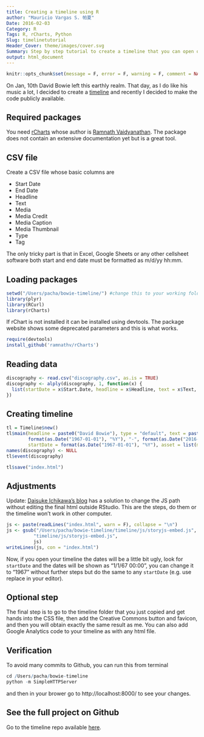 ```yaml
---
title: Creating a timeline using R
author: "Mauricio Vargas S. 帕夏"
Date: 2016-02-03
Category: R
Tags: R, rCharts, Python
Slug: timelinetutorial
Header_Cover: theme/images/cover.svg
Summary: Step by step tutorial to create a timeline that you can open on any browser.
output: html_document
---
```


```r
knitr::opts_chunk$set(message = F, error = F, warning = F, comment = NA, fig.align = 'center', dpi = 100, fig.width=6, fig.height=5, tidy = F, cache.path = '.cache/', fig.path = '../content/ggplottutorial2/')
```

On Jan, 10th David Bowie left this earthly realm. That day, as I do like his music a lot, I decided to create a [timeline](http://pachamaltese.github.io/bowie-timeline) and recently I decided to make the code publicly available.

## Required packages
You need [rCharts](http://ramnathv.github.io/rCharts/) whose author is [Ramnath Vaidyanathan](https://twitter.com/ramnath_vaidya). The package does not contain an extensive documentation yet but is a great tool.

## CSV file
Create a CSV file whose basic columns are

  * Start Date
  * End Date
  * Headline
  * Text
  * Media
  * Media Credit
  * Media Caption
  * Media Thumbnail
  * Type	
  * Tag

The only tricky part is that in Excel, Google Sheets or any other cellsheet software both start and end date must be formatted as m/d/yy hh:mm.

## Loading packages
```r
setwd("/Users/pacha/bowie-timeline/") #change this to your working folder
library(plyr)
library(RCurl)
library(rCharts)
```
If rChart is not installed it can be installed using devtools. The package website shows some deprecated parameters and this is what works.
```r
require(devtools)
install_github('ramnathv/rCharts')
```

## Reading data
```r
discography <- read.csv("discography.csv", as.is = TRUE)
discography <- alply(discography, 1, function(x) {
  list(startDate = x$Start.Date, headline = x$Headline, text = x$Text, asset = list(media = x$Media))
})
```

## Creating timeline
```r
tl = Timeline$new()
tl$main(headline = paste0("David Bowie"), type = "default", text = paste0("Discography ", 
        format(as.Date("1967-01-01"), "%Y"), "-", format(as.Date("2016-01-01"), "%Y")), 
        startDate = format(as.Date("1967-01-01"), "%Y"), asset = list(media = "img/cover.jpg"))
names(discography) <- NULL
tl$event(discography)

tl$save("index.html")
```

## Adjustments
Update: [Daisuke Ichikawa's blog](http://daisukeichikawa.blogspot.cl/2014/03/visualize-timeline-of-japanese-star.html) has a solution to change the JS path without editing the final html outside RStudio. This are the steps, do them or the timeline won't work in other computer.
```r
js <- paste(readLines("index.html", warn = F), collapse = "\n")
js <- gsub("/Users/pacha/bowie-timeline/timeline/js/storyjs-embed.js", 
          "timeline/js/storyjs-embed.js", 
          js)
writeLines(js, con = "index.html")
```

Now, if you open your timeline the dates will be a little bit ugly, look for `startDate` and the dates will be shown as "1/1/67 00:00", you can change it to "1967" without further steps but do the same to any `startDate` (e.g. use replace in your editor).

## Optional step
The final step is to go to the timeline folder that you just copied and get hands into the CSS file, then add the Creative Commons button and favicon, and then you will obtain exactly the same result as me. You can also add Google Analytics code to your timeline as with any html file.

## Verification
To avoid many commits to Github, you can run this from terminal 
```r
cd /Users/pacha/bowie-timeline
python -m SimpleHTTPServer
```
and then in your brower go to http://localhost:8000/ to see your changes.

## See the full project on Github
Go to the timeline repo available [here](https://github.com/pachamaltese/bowie-timeline).